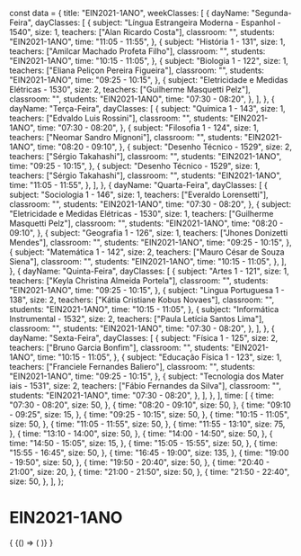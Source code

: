 const data = {
  title: "EIN2021-1ANO",
  weekClasses: [
    {
      dayName: "Segunda-Feira",
      dayClasses: [
        {
          subject: "Língua Estrangeira Moderna - Espanhol - 1540",
          size: 1,
          teachers: ["Alan Ricardo Costa"],
          classroom: "",
          students: "EIN2021-1ANO",
          time: "11:05 - 11:55",
        },
        {
          subject: "História 1 - 131",
          size: 1,
          teachers: ["Amilcar Machado Profeta Filho"],
          classroom: "",
          students: "EIN2021-1ANO",
          time: "10:15 - 11:05",
        },
        {
          subject: "Biologia 1 - 122",
          size: 1,
          teachers: ["Eliana Peliçon Pereira Figueira"],
          classroom: "",
          students: "EIN2021-1ANO",
          time: "09:25 - 10:15",
        },
        {
          subject: "Eletricidade e Medidas Elétricas - 1530",
          size: 2,
          teachers: ["Guilherme Masquetti Pelz"],
          classroom: "",
          students: "EIN2021-1ANO",
          time: "07:30 - 08:20",
        },
      ],
    },
    {
      dayName: "Terça-Feira",
      dayClasses: [
        {
          subject: "Química 1 - 143",
          size: 1,
          teachers: ["Edvaldo Luis Rossini"],
          classroom: "",
          students: "EIN2021-1ANO",
          time: "07:30 - 08:20",
        },
        {
          subject: "Filosofia 1 - 124",
          size: 1,
          teachers: ["Neomar Sandro Mignoni"],
          classroom: "",
          students: "EIN2021-1ANO",
          time: "08:20 - 09:10",
        },
        {
          subject: "Desenho Técnico - 1529",
          size: 2,
          teachers: ["Sérgio Takahashi"],
          classroom: "",
          students: "EIN2021-1ANO",
          time: "09:25 - 10:15",
        },
        {
          subject: "Desenho Técnico - 1529",
          size: 1,
          teachers: ["Sérgio Takahashi"],
          classroom: "",
          students: "EIN2021-1ANO",
          time: "11:05 - 11:55",
        },
      ],
    },
    {
      dayName: "Quarta-Feira",
      dayClasses: [
        {
          subject: "Sociologia 1 - 146",
          size: 1,
          teachers: ["Everaldo Lorensetti"],
          classroom: "",
          students: "EIN2021-1ANO",
          time: "07:30 - 08:20",
        },
        {
          subject: "Eletricidade e Medidas Elétricas - 1530",
          size: 1,
          teachers: ["Guilherme Masquetti Pelz"],
          classroom: "",
          students: "EIN2021-1ANO",
          time: "08:20 - 09:10",
        },
        {
          subject: "Geografia 1 - 126",
          size: 1,
          teachers: ["Jhones Donizetti Mendes"],
          classroom: "",
          students: "EIN2021-1ANO",
          time: "09:25 - 10:15",
        },
        {
          subject: "Matemática 1 - 142",
          size: 2,
          teachers: ["Mauro César de Souza Siena"],
          classroom: "",
          students: "EIN2021-1ANO",
          time: "10:15 - 11:05",
        },
      ],
    },
    {
      dayName: "Quinta-Feira",
      dayClasses: [
        {
          subject: "Artes 1 - 121",
          size: 1,
          teachers: ["Keyla Christina Almeida Portela"],
          classroom: "",
          students: "EIN2021-1ANO",
          time: "09:25 - 10:15",
        },
        {
          subject: "Lingua Portuguesa 1 - 138",
          size: 2,
          teachers: ["Kátia Cristiane Kobus Novaes"],
          classroom: "",
          students: "EIN2021-1ANO",
          time: "10:15 - 11:05",
        },
        {
          subject: "Informática Instrumental - 1532",
          size: 2,
          teachers: ["Paula Letícia Santos Lima"],
          classroom: "",
          students: "EIN2021-1ANO",
          time: "07:30 - 08:20",
        },
      ],
    },
    {
      dayName: "Sexta-Feira",
      dayClasses: [
        {
          subject: "Física 1 - 125",
          size: 2,
          teachers: ["Bruno Garcia Bonfim"],
          classroom: "",
          students: "EIN2021-1ANO",
          time: "10:15 - 11:05",
        },
        {
          subject: "Educação Física 1 - 123",
          size: 1,
          teachers: ["Franciele Fernandes Baliero"],
          classroom: "",
          students: "EIN2021-1ANO",
          time: "09:25 - 10:15",
        },
        {
          subject: "Tecnologia dos Mater iais - 1531",
          size: 2,
          teachers: ["Fábio Fernandes da Silva"],
          classroom: "",
          students: "EIN2021-1ANO",
          time: "07:30 - 08:20",
        },
      ],
    },
  ],
  time: [
    {
      time: "07:30 - 08:20",
      size: 50,
    },
    {
      time: "08:20 - 09:10",
      size: 50,
    },
    {
      time: "09:10 - 09:25",
      size: 15,
    },
    {
      time: "09:25 - 10:15",
      size: 50,
    },
    {
      time: "10:15 - 11:05",
      size: 50,
    },
    {
      time: "11:05 - 11:55",
      size: 50,
    },
    {
      time: "11:55 - 13:10",
      size: 75,
    },
    {
      time: "13:10 - 14:00",
      size: 50,
    },
    {
      time: "14:00 - 14:50",
      size: 50,
    },
    {
      time: "14:50 - 15:05",
      size: 15,
    },
    {
      time: "15:05 - 15:55",
      size: 50,
    },
    {
      time: "15:55 - 16:45",
      size: 50,
    },
    {
      time: "16:45 - 19:00",
      size: 135,
    },
    {
      time: "19:00 - 19:50",
      size: 50,
    },
    {
      time: "19:50 - 20:40",
      size: 50,
    },
    {
      time: "20:40 - 21:00",
      size: 20,
    },
    {
      time: "21:00 - 21:50",
      size: 50,
    },
    {
      time: "21:50 - 22:40",
      size: 50,
    },
  ],
};

# EIN2021-1ANO

<div>
  {
    <BrowserOnly>
      {() => (
        <Grid
          title={data.title}
          weekClasses={data.weekClasses}
          time={data.time}
        />
      )}
    </BrowserOnly>
  }
</div>
